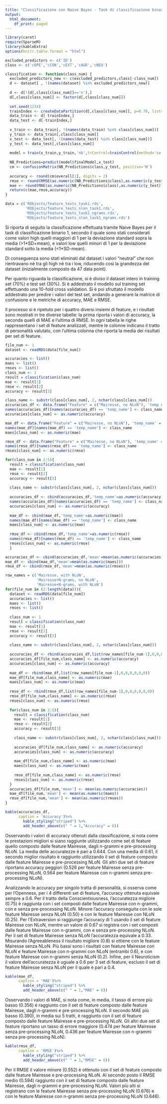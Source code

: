 ```yaml
---
title: "Classificazione con Naive Bayes - Task di classificazione binario 1"
output:
  html_document:
    df_print: paged
---
```

```r
library(caret)
require(SparseM)
library(kableExtra)
options(knitr.table.format = "html") 

excluded_predictors <- c('ID')
class <- c('cOPE','cCON','cEXT','cAGR','cNEU')

classification <- function(class_num) {
  excluded_predictors_new <- c(excluded_predictors,class[-class_num])
  d <- dataset[ , !(names(dataset) %in% excluded_predictors_new)]
    
  d <- d[!(d[,class[class_num]]=='n'),]
  d[,class[class_num]] <- factor(d[,class[class_num]])
  
  set.seed(1234)
  trainIndex <- createDataPartition(d[,class[class_num]], p=0.70, list=FALSE)
  data_train <- d[ trainIndex,]
  data_test <- d[-trainIndex,]
    
  x_train <- data_train[, !(names(data_train) %in% class[class_num])]
  y_train <- data_train[,class[class_num]]
  x_test <- data_test[, !(names(data_test) %in% class[class_num])]
  y_test <- data_test[,class[class_num]]
    
  model = train(x_train,y_train,'nb',trControl=trainControl(method='cv',number=10))
    
  NB_Predictions=predict(model$finalModel,x_test)
  cm <- confusionMatrix(NB_Predictions$class,y_test, positive='H')
  
  accuracy <- round(cm$overall[1], digits = 2)
  rmse <- round(RMSE(as.numeric(NB_Predictions$class),as.numeric(y_test)),2)
  mae <- round(MAE(as.numeric(NB_Predictions$class),as.numeric(y_test)),2)
  return(c(mae,rmse,accuracy))
}	

data = c('RObjects/feature_texts_task1.rds',
         'RObjects/feature_texts_nlon_task1.rds',
         'RObjects/feature_texts_task1_ngrams.rds',
         'RObjects/feature_texts_nlon_task1_ngrams.rds')
```

Si riporta di seguito la classificazione effettuata tramite Naive Bayes per il task di classificazione binario 1, secondo il quale sono stati considerati come valori high quelli maggiori di 1 per la deviazione standard sopra la media (>1\*SD+mean), e valori low quelli minori di 1 per la deviazione standard sotto la media (<1*SD-mean).

Di conseguenza sono stati eliminati dal dataset i valori "neutral" che non rientravano nè tra gli high nè tra i low, riducendo così la grandezza del dataset (inizialmente composto da 47 data point).

Per quanto riguarda la classificazione, si è diviso il dataset intero in training set (70%) e test set (30%). Si è addestrato il modello sul training set effettuando una 10-fold cross validation. Si è poi sfruttato il modello addestrato per predire i valori del test set, andando a generare la matrice di confusione e le metriche di accuracy, MAE e RMSE.

Il processo si è ripetuto per i quattro diversi insiemi di feature, e i risultati sono mostrati in tre diverse tabelle: la prima riporta i valori di accuracy, la seconda quelli di MAE e l'ultima di RMSE. In ogni tabella le righe rappresentano i set di feature analizzati, mentre le colonne indicano il tratto di personalità valutato, con l'ultima colonna che riporta la media dei risultati per set di feature.

```r
file_num <- 1
dataset <- readRDS(data[file_num])

accuracies <- list()
maes <- list()
rmses <- list()
class_num <- 1
result = classification(class_num)
mae <- result[1]
rmse <- result[2]
accuracy <- result[3]

class_name <- substr(class[class_num], 2, nchar(class[class_num]))
accuracies_df <- data.frame("Feature" = c("Mairesse, no NLoN"), 'temp_name' = as.numeric(accuracy), stringsAsFactors = F)
names(accuracies_df)[names(accuracies_df) == 'temp_name'] <- class_name
accuracies[class_num] <- as.numeric(accuracy)

mae_df <- data.frame("Feature" = c("Mairesse, no NLoN"), 'temp_name' = as.numeric(mae), stringsAsFactors = F)
names(mae_df)[names(mae_df) == 'temp_name'] <- class_name
maes[class_num] <- as.numeric(mae)

rmse_df <- data.frame("Feature" = c("Mairesse, no NLoN"), 'temp_name' = as.numeric(rmse), stringsAsFactors = F)
names(rmse_df)[names(rmse_df) == 'temp_name'] <- class_name
rmses[class_num] <- as.numeric(rmse)

for(class_num in 2:5){
  result = classification(class_num)
  mae <- result[1]
  rmse <- result[2]
  accuracy <- result[3]
  
  class_name <- substr(class[class_num], 2, nchar(class[class_num]))
  
  accuracies_df <- cbind(accuracies_df,'temp_name'=as.numeric(accuracy))
  names(accuracies_df)[names(accuracies_df) == 'temp_name'] <- class_name
  accuracies[class_num] <- as.numeric(accuracy)
  
  mae_df <- cbind(mae_df,'temp_name'=as.numeric(mae))
  names(mae_df)[names(mae_df) == 'temp_name'] <- class_name
  maes[class_num] <- as.numeric(mae)
  
  rmse_df <- cbind(rmse_df,'temp_name'=as.numeric(rmse))
  names(rmse_df)[names(rmse_df) == 'temp_name'] <- class_name
  rmses[class_num] <- as.numeric(rmse)
  }

accuracies_df <- cbind(accuracies_df,'mean'=mean(as.numeric(accuracies)))
mae_df <- cbind(mae_df,'mean'=mean(as.numeric(maes)))
rmse_df <- cbind(rmse_df,'mean'=mean(as.numeric(rmses)))

row_names = c('Mairesse, with NLoN',
              'Mairesse+N-grams, no NLoN',
              'Mairesse+N-grams, with NLoN')
for(file_num in (2:length(data))){
  dataset <- readRDS(data[file_num])
  accuracies <- list()
  maes <- list()
  rmses <- list()
  
  class_num <- 1
  result = classification(class_num)
  mae <- result[1]
  rmse <- result[2]
  accuracy <- result[3]
  
  class_name <- substr(class[class_num], 2, nchar(class[class_num]))
  
  accuracies_df <- rbind(accuracies_df,list(row_names[file_num-1],0,0,0,0,0,0))
  accuracies_df[file_num,class_name] <- as.numeric(accuracy)
  accuracies[class_num] <- as.numeric(accuracy)
  
  mae_df <- rbind(mae_df,list(row_names[file_num-1],0,0,0,0,0,0))
  mae_df[file_num,class_name] <- as.numeric(mae)
  maes[class_num] <- as.numeric(mae)
  
  rmse_df <- rbind(rmse_df,list(row_names[file_num-1],0,0,0,0,0,0))
  rmse_df[file_num,class_name] <- as.numeric(rmse)
  rmses[class_num] <- as.numeric(rmse)
  
  for(class_num in 2:5){
    result = classification(class_num)
    mae <- result[1]
    rmse <- result[2]
    accuracy <- result[3]
    
    class_name <- substr(class[class_num], 2, nchar(class[class_num]))
    
    accuracies_df[file_num,class_name] <- as.numeric(accuracy)
    accuracies[class_num] <- as.numeric(accuracy)
    
    mae_df[file_num,class_name] <- as.numeric(mae)
    maes[class_num] <- as.numeric(mae)
    
    rmse_df[file_num,class_name] <- as.numeric(rmse)
    rmses[class_num] <- as.numeric(rmse)
  }
  accuracies_df[file_num,'mean'] <- mean(as.numeric(accuracies))
  mae_df[file_num,'mean'] <- mean(as.numeric(maes))
  rmse_df[file_num,'mean'] <- mean(as.numeric(rmses))
}
```

```r
kable(accuracies_df, 
      caption = 'Accuracy')%>%
        kable_styling("striped") %>%
        add_header_above(c(" " = 1,"Accuracy" = 6))
```

Osservando i valori di accuracy ottenuti dalla classificazione, si nota come le prestazioni migliori si siano raggiunte utilizzando come set di feature quello composto dalle feature Mairesse, dagli n-grammi e pre-processing NLoN. La media delle accuratezze è pari a 0.644. Con una media di 0.61, il secondo miglior risultato è raggiunto utilizzando il set di feature composto dalle feature Mairesse e pre-processing NLoN. Gli altri due set di feature riportano accuracy peggiori (0.526 per feature Mairesse senza pre-processing NLoN, 0.564 per feature Mairesse con n-grammi senza pre-processing NLoN). 

Analizzando le accuracy per singolo tratta di personalità, si osserva come per l'Openness, per i 4 differenti set di feature, l'accuracy ottenuta equivale sempre a 0.6. Per il tratto della Conscientiousness, l'accuratezza migliore (0.75) è raggiunta con i set composti dalle feature Mairesse con n-grammi, con e senza pre-processing NLoN. Minore l'accuracy conseguita con le sole feature Mairesse senza NLoN (0.50) e con le feature Mairesse con NLoN (0.25). Per l'Extraversion si raggiunge l'accuracy di 1 usando il set di feature Mairesse con NLoN, mentre un valore di 0.67 si registra con i set composti dalle feature Mairesse con n-grammi, con e senza pre-processing NLoN. Per il set di feature Mairesse senza NLoN l'accuratezza equivale a 0.33. Misurando l'Agreeableness il risultato migliore (0.8) si ottiene con le feature Mairesse senza NLoN. Più bassi sono i risultati con feature Mairesse con NLoN e feature Mairesse con n-grammi con NLoN (entrambi 0.6), e con feature Mairesse con n-grammi senza NLoN (0.2). Infine, per il Neuroticism il valore dell'accuratezza è uguale a 0.6 per 3 set di feature, escluso il set di feature Mairesse senza NLoN per il quale è pari a 0.4. 

```r
kable(mae_df, 
      caption = 'MAE')%>%
        kable_styling("striped") %>%
        add_header_above(c(" " = 1,"MAE" = 6))
```

Osservando i valori di MAE, si nota come, in media, il tasso di errore più basso (0.356) è raggiunto con il set di feature composto dalle feature Mairesse, dagli n-grammi e pre-processing NLoN. Il secondo MAE più basso (0.390), in media sui 5 tratti, è raggiunto con il set di feature composto dalle feature Mairesse e pre-processing NLoN. Gli altri due set di feature riportano un tasso di errore maggiore (0.474 per feature Mairesse senza pre-processing NLoN, 0.436 per feature Mairesse con n-grammi senza pre-processing NLoN).

```r
kable(rmse_df, 
      caption = 'RMSE')%>%
        kable_styling("striped") %>%
        add_header_above(c(" " = 1,"RMSE" = 6))
```

Per il RMSE il valore minore (0.552) è ottenuto con il set di feature composto dalle feature Mairesse e pre-processing NLoN. Al secondo posto il RMSE medio (0.594) raggiunto con il set di feature composto dalle feature Mairesse, dagli n-grammi e pre-processing NLoN. Valori più alti si registrano con le feature Mairesse senza pre-processing NLoN (0.676) e con le feature Mairesse con n-grammi senza pre-processing NLoN (0.646).


